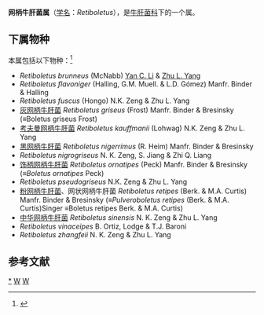 {{Automatic Taxobox
| taxon = Retiboletus
| authority = M.Binder & A.Bresinsky, 2002
| image = Retiboletus ornatipes 54635.jpg
| image_caption = 网柄牛肝菌
| type species = 网柄牛肝菌<br>''Retiboletus ornatipes''
| type species authority = (Peck) Manfr. Binder & Bresinsky
}}

'''网柄牛肝菌属'''（[[学名|学名]]：''Retiboletus''），是[[牛肝菌科|牛肝菌科]]下的一个属。

==下属物种==
本属包括以下物种：<ref>{{cite web |title=Retiboletus M.Binder & A.Bresinsky, 2002 |url=https://www.gbif.org/species/2524444 |website=GBIF}}</ref>
* ''Retiboletus brunneus'' (McNabb) [[李艳春|Yan C. Li]] & [[杨祝良|Zhu L. Yang]]
* ''Retiboletus flavoniger'' (Halling, G.M. Muell. & L.D. Gómez) Manfr. Binder & Halling
* ''Retiboletus fuscus'' (Hongo) N.K. Zeng & Zhu L. Yang
* [[灰网柄牛肝菌|灰网柄牛肝菌]] ''Retiboletus griseus'' (Frost) Manfr. Binder & Bresinsky (≡Boletus griseus Frost)
* [[考夫曼网柄牛肝菌|考夫曼网柄牛肝菌]] ''Retiboletus kauffmanii'' (Lohwag) N.K. Zeng & Zhu L. Yang
* [[黑网柄牛肝菌|黑网柄牛肝菌]] ''Retiboletus nigerrimus'' (R. Heim) Manfr. Binder & Bresinsky
* ''Retiboletus nigrogriseus'' N. K. Zeng, S. Jiang & Zhi Q. Liang
* [[饰柄网柄牛肝菌|饰柄网柄牛肝菌]] ''Retiboletus ornatipes'' (Peck) Manfr. Binder & Bresinsky (≡''Boletus ornatipes'' Peck) 
* ''Retiboletus pseudogriseus'' N.K. Zeng & Zhu L. Yang
* [[粉网柄牛肝菌|粉网柄牛肝菌]]、网状网柄牛肝菌 ''Retiboletus retipes'' (Berk. & M.A. Curtis) Manfr. Binder & Bresinsky  (≡''Pulveroboletus retipes'' (Berk. & M.A. Curtis)Singer ≡Boletus retipes Berk. & M.A. Curtis)
* [[中华网柄牛肝菌|中华网柄牛肝菌]] ''Retiboletus sinensis'' N. K. Zeng & Zhu L. Yang
* ''Retiboletus vinaceipes'' B. Ortiz, Lodge & T.J. Baroni
* ''Retiboletus zhangfeii'' N. K. Zeng & Zhu L. Yang

== 参考文献 ==
{{Reflist}}

{{taxonbar}}
[[Category:_网柄牛肝菌属|*]]
[[Category:_牛肝菌科|W]]
[[Category:_2002年描述的分类群|W]]